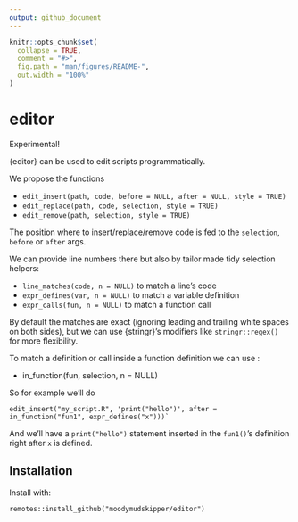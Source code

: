 ```yaml
---
output: github_document
---
```


<!-- README.md is generated from README.Rmd. Please edit that file -->

```r
knitr::opts_chunk$set(
  collapse = TRUE,
  comment = "#>",
  fig.path = "man/figures/README-",
  out.width = "100%"
)
```

# editor

Experimental!

{editor} can be used to edit scripts programmatically.

We propose the functions

* `edit_insert(path, code, before = NULL, after = NULL, style = TRUE)`
* `edit_replace(path, code, selection, style = TRUE)`
* `edit_remove(path, selection, style = TRUE)`

The position where to insert/replace/remove code is fed to the `selection`,
`before` or `after` args.

We can provide line numbers there but also by tailor made
tidy selection helpers:

* `line_matches(code, n = NULL)` to match a line's code
* `expr_defines(var, n = NULL)` to match a variable definition
* `expr_calls(fun, n = NULL)` to match a function call

By default the matches are exact (ignoring leading and trailing white spaces on both sides),
but we can use {stringr}'s modifiers like `stringr::regex()` for more flexibility.

To match a definition or call inside a function definition we can use :

* in_function(fun, selection, n = NULL)

So for example we'll do 

```
edit_insert("my_script.R", 'print("hello")', after = in_function("fun1", expr_defines("x")))`
```

And we'll have a `print("hello")` statement inserted in the `fun1()`'s definition 
right after `x` is defined.


## Installation

Install with:

```
remotes::install_github("moodymudskipper/editor")
```
